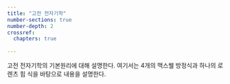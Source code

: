 ```yaml
---
title: "고전 전자기학"
number-sections: true
number-depth: 2
crossref:
  chapters: true
  
---
```


고전 전자기학의 기본원리에 대해 설명한다. 여기서는 4개의 맥스웰 방정식과 하나의 로렌츠 힘 식을 바탕으로 내용을 설명한다. 

